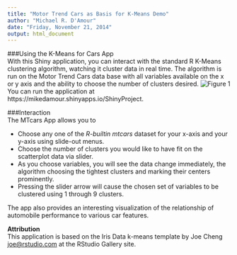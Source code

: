 ```yaml
---
title: "Motor Trend Cars as Basis for K-Means Demo"
author: "Michael R. D'Amour"
date: "Friday, November 21, 2014"
output: html_document
---
```

###Using the K-Means for Cars App  
With this Shiny application, you can interact with the standard R K-Means clustering algorithm, watching it cluster data in real time. The algorithm is run on the Motor Trend Cars data base with all variables available on the x or y axis and the ability to choose the number of clusters desired.
![Figure 1](mtcars_qsec_hp.png)
You can run the application at https://mikedamour.shinyapps.io/ShinyProject.

###Interaction  
The MTcars App allows you to  

- Choose any one of the *R-builtin mtcars* dataset for your x-axis and your y-axis using slide-out menus.  
- Choose the number of clusters you would like to have fit on the scatterplot data via slider.  
- As you choose variables, you will see the data change immediately, the algorithm choosing the tightest clusters and marking their centers prominently.  
- Pressing the slider arrow will cause the chosen set of variables to be clustered using 1 through 9 clusters.

The app also provides an interesting visualization of the relationship of automobile performance to various car features.

**Attribution**  
This application is based on the Iris Data k-means template by Joe Cheng <joe@rstudio.com> at the RStudio Gallery site.
